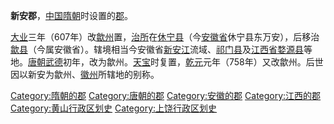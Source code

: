 '''新安郡'''，[[中国|中国]][[隋朝|隋朝]]时设置的[[郡|郡]]。

[[大业_(年号)|大业]]三年（607年）改[[歙州|歙州]]置，[[治所|治所]]在[[休宁县|休宁县]]（今[[安徽省|安徽省]]休宁县东万安），后移治[[歙县|歙县]]（今属安徽省）。辖境相当今安徽省[[新安江|新安江]]流域、[[祁门县|祁门县]]及[[江西省|江西省]][[婺源县|婺源县]]等地。[[唐朝|唐朝]][[武德|武德]]初年，改为歙州。[[天宝_(唐朝)|天宝]]时复置，[[乾元_(唐朝)|乾元]]元年（758年）又改歙州。后世因以新安为歙州、[[徽州|徽州]]所辖地的别称。 

{{隋朝行政區劃|nocat}}
{{中国古代行政区划小作品}}
{{DEFAULTSORT:X}}
[[Category:隋朝的郡|Category:隋朝的郡]]
[[Category:唐朝的郡|Category:唐朝的郡]]
[[Category:安徽的郡|Category:安徽的郡]]
[[Category:江西的郡|Category:江西的郡]]
[[Category:黄山行政区划史|Category:黄山行政区划史]]
[[Category:上饶行政区划史|Category:上饶行政区划史]]